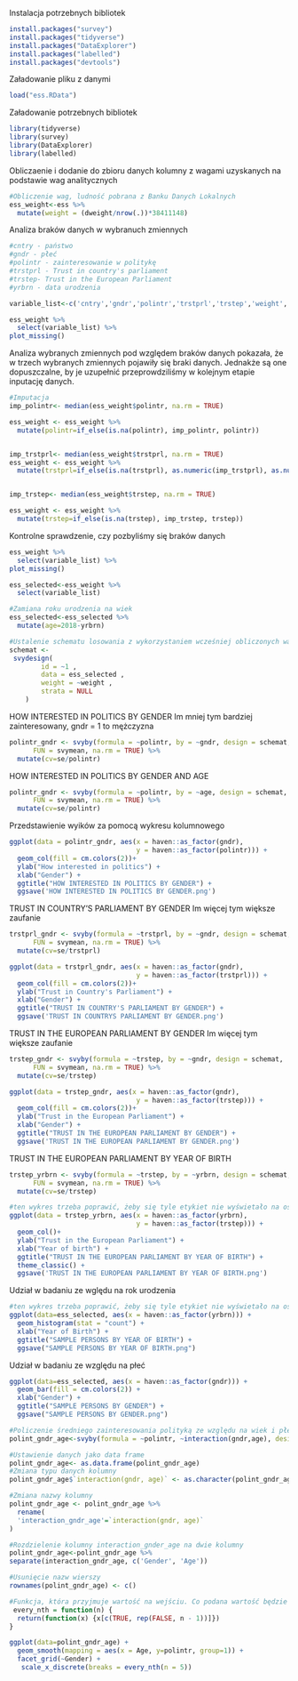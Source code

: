 Instalacja potrzebnych bibliotek
```r
install.packages("survey")
install.packages("tidyverse")
install.packages("DataExplorer")
install.packages("labelled")
install.packages("devtools")
```
Załadowanie pliku z danymi
```r
load("ess.RData")
```
Załadowanie potrzebnych bibliotek
```r
library(tidyverse)
library(survey)
library(DataExplorer)
library(labelled)
```
Obliczaenie i dodanie do zbioru danych kolumny z wagami uzyskanych na podstawie wag analitycznych
```r
#Obliczenie wag, ludność pobrana z Banku Danych Lokalnych
ess_weight<-ess %>%
  mutate(weight = (dweight/nrow(.))*38411148)
```
Analiza braków danych w wybranuch zmiennych
```r
#cntry - państwo
#gndr - płeć
#polintr - zainteresowanie w politykę
#trstprl - Trust in country's parliament
#trstep- Trust in the European Parliament 
#yrbrn - data urodzenia

variable_list<-c('cntry','gndr','polintr','trstprl','trstep','weight','yrbrn')

ess_weight %>%
  select(variable_list) %>%
plot_missing()
```

Analiza wybranych zmiennych pod względem braków danych pokazała, że w trzech wybranych zmiennych pojawiły się braki danych. Jednakże są one dopuszczalne, by je uzupełnić przeprowdziliśmy w kolejnym etapie inputację danych.
```r
#Imputacja
imp_polintr<- median(ess_weight$polintr, na.rm = TRUE)

ess_weight <- ess_weight %>%
  mutate(polintr=if_else(is.na(polintr), imp_polintr, polintr))


imp_trstprl<- median(ess_weight$trstprl, na.rm = TRUE)
ess_weight <- ess_weight %>%
  mutate(trstprl=if_else(is.na(trstprl), as.numeric(imp_trstprl), as.numeric(trstprl)))


imp_trstep<- median(ess_weight$trstep, na.rm = TRUE)

ess_weight <- ess_weight %>%
  mutate(trstep=if_else(is.na(trstep), imp_trstep, trstep))
```
Kontrolne sprawdzenie, czy pozbyliśmy się braków danych
```r
ess_weight %>%
  select(variable_list) %>%
plot_missing()
```


```r
ess_selected<-ess_weight %>%
  select(variable_list)
```

```r
#Zamiana roku urodzenia na wiek
ess_selected<-ess_selected %>%
  mutate(age=2018-yrbrn)
```



```r
#Ustalenie schematu losowania z wykorzystaniem wcześniej obliczonych wag
schemat <-
 svydesign(
		id = ~1 ,
		data = ess_selected ,
		weight = ~weight ,
		strata = NULL
	)
```

HOW INTERESTED IN POLITICS BY GENDER
Im mniej tym bardziej zainteresowany, gndr = 1 to mężczyzna
```r
polintr_gndr <- svyby(formula = ~polintr, by = ~gndr, design = schemat,
      FUN = svymean, na.rm = TRUE) %>% 
  mutate(cv=se/polintr)
```

HOW INTERESTED IN POLITICS BY GENDER AND AGE
```r
polintr_gndr <- svyby(formula = ~polintr, by = ~age, design = schemat,
      FUN = svymean, na.rm = TRUE) %>% 
  mutate(cv=se/polintr)
```

Przedstawienie wyików za pomocą wykresu kolumnowego
```r
ggplot(data = polintr_gndr, aes(x = haven::as_factor(gndr),
                                y = haven::as_factor(polintr))) +
  geom_col(fill = cm.colors(2))+
  ylab("How interested in politics") + 
  xlab("Gender") +
  ggtitle("HOW INTERESTED IN POLITICS BY GENDER") +
  ggsave('HOW INTERESTED IN POLITICS BY GENDER.png')
```

TRUST IN COUNTRY'S PARLIAMENT BY GENDER
Im więcej tym większe zaufanie
```r
trstprl_gndr <- svyby(formula = ~trstprl, by = ~gndr, design = schemat,
      FUN = svymean, na.rm = TRUE) %>% 
  mutate(cv=se/trstprl)
```
```r
ggplot(data = trstprl_gndr, aes(x = haven::as_factor(gndr),
                                y = haven::as_factor(trstprl))) +
  geom_col(fill = cm.colors(2))+
  ylab("Trust in Country's Parliament") + 
  xlab("Gender") +
  ggtitle("TRUST IN COUNTRY'S PARLIAMENT BY GENDER") + 
  ggsave('TRUST IN COUNTRYS PARLIAMENT BY GENDER.png')
```

TRUST IN THE EUROPEAN PARLIAMENT BY GENDER
Im więcej tym większe zaufanie
```r
trstep_gndr <- svyby(formula = ~trstep, by = ~gndr, design = schemat,
      FUN = svymean, na.rm = TRUE) %>% 
  mutate(cv=se/trstep)
```
```r
ggplot(data = trstep_gndr, aes(x = haven::as_factor(gndr),
                                y = haven::as_factor(trstep))) +
  geom_col(fill = cm.colors(2))+
  ylab("Trust in the European Parliament") + 
  xlab("Gender") +
  ggtitle("TRUST IN THE EUROPEAN PARLIAMENT BY GENDER") +
  ggsave('TRUST IN THE EUROPEAN PARLIAMENT BY GENDER.png')
```


TRUST IN THE EUROPEAN PARLIAMENT BY YEAR OF BIRTH
```r
trstep_yrbrn <- svyby(formula = ~trstep, by = ~yrbrn, design = schemat,
      FUN = svymean, na.rm = TRUE) %>% 
  mutate(cv=se/trstep)
```

```r
#ten wykres trzeba poprawić, żeby się tyle etykiet nie wyświetało na osiach
ggplot(data = trstep_yrbrn, aes(x = haven::as_factor(yrbrn),
                                y = haven::as_factor(trstep))) +
  geom_col()+
  ylab("Trust in the European Parliament") + 
  xlab("Year of birth") +
  ggtitle("TRUST IN THE EUROPEAN PARLIAMENT BY YEAR OF BIRTH") +
  theme_classic() +
  ggsave('TRUST IN THE EUROPEAN PARLIAMENT BY YEAR OF BIRTH.png')

```

Udział w badaniu ze wględu na rok urodzenia
```r
#ten wykres trzeba poprawić, żeby się tyle etykiet nie wyświetało na osi X
ggplot(data=ess_selected, aes(x = haven::as_factor(yrbrn))) +
  geom_histogram(stat = "count") +
  xlab("Year of Birth") +
  ggtitle("SAMPLE PERSONS BY YEAR OF BIRTH") +
  ggsave("SAMPLE PERSONS BY YEAR OF BIRTH.png")
```
Udział w badaniu ze względu na płeć
```r
ggplot(data=ess_selected, aes(x = haven::as_factor(gndr))) +
  geom_bar(fill = cm.colors(2)) +
  xlab("Gender") +
  ggtitle("SAMPLE PERSONS BY GENDER") +
  ggsave("SAMPLE PERSONS BY GENDER.png")
```


```r
#Policzenie średniego zainteresowania polityką ze względu na wiek i płeć
polint_gndr_age<-svyby(formula = ~polintr, ~interaction(gndr,age), design = schemat, data=ess_selected,FUN = svymean)
```

```r
#Ustawienie danych jako data frame
polint_gndr_age<- as.data.frame(polint_gndr_age)
#Zmiana typu danych kolumny 
polint_gndr_age$`interaction(gndr, age)` <- as.character(polint_gndr_age$`interaction(gndr, age)`)

#Zmiana nazwy kolumny
polint_gndr_age <- polint_gndr_age %>%
  rename(
  'interaction_gndr_age'=`interaction(gndr, age)`
)

#Rozdzielenie kolumny interaction_gnder_age na dwie kolumny
polint_gndr_age<-polint_gndr_age %>%
separate(interaction_gndr_age, c('Gender', 'Age'))

#Usunięcie nazw wierszy
rownames(polint_gndr_age) <- c()
```

```r
#Funkcja, która przyjmuje wartość na wejściu. Co podana wartość będzie wyświetlana na wykresie
 every_nth = function(n) {
  return(function(x) {x[c(TRUE, rep(FALSE, n - 1))]})
}

ggplot(data=polint_gndr_age) +
  geom_smooth(mapping = aes(x = Age, y=polintr, group=1)) +
  facet_grid(~Gender) +
   scale_x_discrete(breaks = every_nth(n = 5))
  
```


